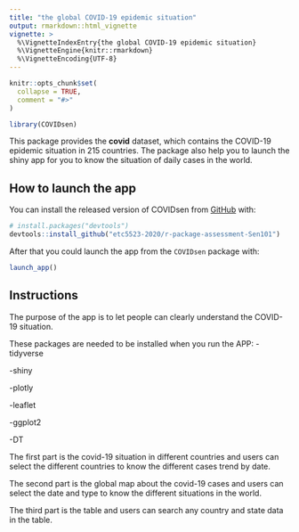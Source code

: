 ```yaml
---
title: "the global COVID-19 epidemic situation"
output: rmarkdown::html_vignette
vignette: >
  %\VignetteIndexEntry{the global COVID-19 epidemic situation}
  %\VignetteEngine{knitr::rmarkdown}
  %\VignetteEncoding{UTF-8}
---
```


```r
knitr::opts_chunk$set(
  collapse = TRUE,
  comment = "#>"
)
```

```r
library(COVIDsen)
```


This package provides the **covid** dataset, which contains the COVID-19 epidemic situation in 215 countries. The package also help you to launch the shiny app for you to know the situation of daily cases in the world. 

## How to launch the app 

You can install the released version of COVIDsen from [GitHub](https://github.com/etc5523-2020/r-package-assessment-Sen101) with:


``` r
# install.packages("devtools")
devtools::install_github("etc5523-2020/r-package-assessment-Sen101")
```
After that you could launch the app from the `COVIDsen` package with:

```r
launch_app()
```

## Instructions

The purpose of the app is to let people can clearly understand the COVID-19 situation.

These packages are needed to be installed when you run the APP:
-tidyverse

-shiny

-plotly

-leaflet

-ggplot2

-DT

The first part is the covid-19 situation in different countries and users can select the different countries to know the different cases trend by date.

The second part is the global map about the covid-19 cases and users can select the date and type to know the different situations in the world.

The third part is the table and users can search any country and state data in the table.





